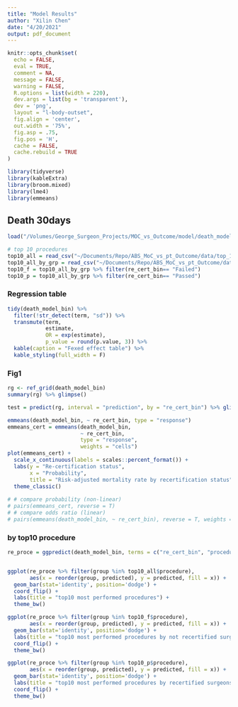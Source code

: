 ```yaml
---
title: "Model Results"
author: "Xilin Chen"
date: "4/20/2021"
output: pdf_document
---
```


```r
knitr::opts_chunk$set(
  echo = FALSE,
  eval = TRUE,
  comment = NA,
  message = FALSE,
  warning = FALSE,
  R.options = list(width = 220),
  dev.args = list(bg = 'transparent'),
  dev = 'png',
  layout = "l-body-outset",
  fig.align = 'center',
  out.width = '75%',
  fig.asp = .75,
  fig.pos = 'H',
  cache = FALSE, 
  cache.rebuild = TRUE
)

library(tidyverse)
library(kableExtra)
library(broom.mixed)
library(lme4)
library(emmeans)
```

## Death 30days

```r
load("/Volumes/George_Surgeon_Projects/MOC_vs_Outcome/model/death_model_bin.rdata")

# top 10 procedures
top10_all = read_csv("~/Documents/Repo/ABS_MoC_vs_pt_Outcome/data/top_10_all.csv")
top10_all_by_grp = read_csv("~/Documents/Repo/ABS_MoC_vs_pt_Outcome/data/top_10_by_grp.csv")
top10_f = top10_all_by_grp %>% filter(re_cert_bin== "Failed")
top10_p = top10_all_by_grp %>% filter(re_cert_bin== "Passed")
```

### Regression table

```r
tidy(death_model_bin) %>%
  filter(!str_detect(term, "sd")) %>% 
  transmute(term,
            estimate,
            OR = exp(estimate),
            p_value = round(p.value, 3)) %>% 
  kable(caption = "Fexed effect table") %>% 
  kable_styling(full_width = F)
```

### Fig1

```r
rg <- ref_grid(death_model_bin)
summary(rg) %>% glimpse()

test = predict(rg, interval = "prediction", by = "re_cert_bin") %>% glimpse()

emmeans(death_model_bin, ~ re_cert_bin, type = "response")
emmeans_cert = emmeans(death_model_bin,
                       ~ re_cert_bin,
                       type = "response",
                       weights = "cells")
plot(emmeans_cert) +
  scale_x_continuous(labels = scales::percent_format()) +
  labs(y = "Re-certification status",
       x = "Probability",
       title = "Risk-adjusted mortality rate by recertification status") +
  theme_classic()
  
# # compare probability (non-linear)
# pairs(emmeans_cert, reverse = T)
# # compare odds ratio (linear)
# pairs(emmeans(death_model_bin, ~ re_cert_bin), reverse = T, weights = "cells")

```

### by top10 procedure

```r
re_proce = ggpredict(death_model_bin, terms = c("re_cert_bin", "procedure"), type = "random")


ggplot(re_proce %>% filter(group %in% top10_all$procedure),
       aes(x = reorder(group, predicted), y = predicted, fill = x)) +
  geom_bar(stat='identity', position='dodge') +
  coord_flip() +
  labs(title = "top10 most performed procedures") +
  theme_bw()

ggplot(re_proce %>% filter(group %in% top10_f$procedure),
       aes(x = reorder(group, predicted), y = predicted, fill = x)) +
  geom_bar(stat='identity', position='dodge') +
  labs(title = "top10 most performed procedures by not recertified surgeons") +
  coord_flip() +
  theme_bw()

ggplot(re_proce %>% filter(group %in% top10_p$procedure),
       aes(x = reorder(group, predicted), y = predicted, fill = x)) +
  geom_bar(stat='identity', position='dodge') +
  labs(title = "top10 most performed procedures by recertified surgeons") +
  coord_flip() +
  theme_bw()
  
```




